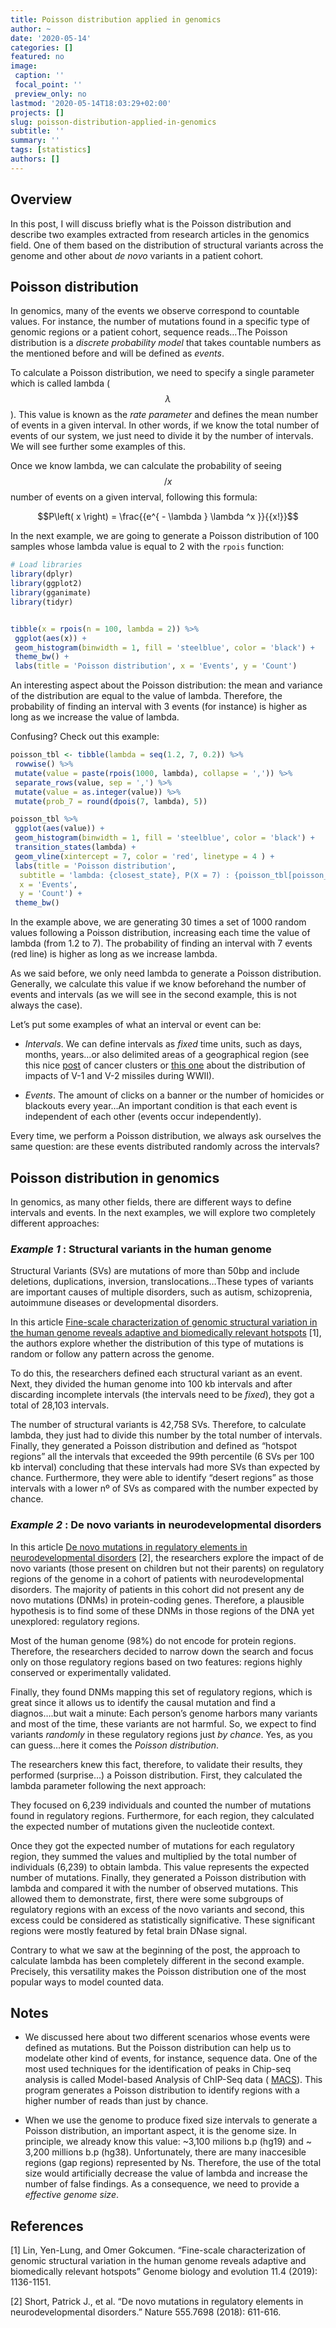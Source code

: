 ```yaml
---
title: Poisson distribution applied in genomics
author: ~
date: '2020-05-14'
categories: []
featured: no
image:
 caption: ''
 focal_point: ''
 preview_only: no
lastmod: '2020-05-14T18:03:29+02:00'
projects: []
slug: poisson-distribution-applied-in-genomics 
subtitle: ''
summary: ''
tags: [statistics]
authors: []
---
```



## Overview

In this post, I will discuss briefly what is the Poisson distribution and describe two examples extracted from research articles in the genomics field. One of them based on the distribution of structural variants across the genome and other about _de novo_ variants in a patient cohort.

## Poisson distribution

In genomics, many of the events we observe correspond to countable values. For instance, the number of mutations found in a specific type of genomic regions or a patient cohort, sequence reads...The Poisson distribution is a *discrete probability model* that takes countable numbers as the mentioned before and will be defined as _events_. 

To calculate a Poisson distribution, we need to specify a single parameter which is called lambda ($$\lambda$$). This value is known as the *rate parameter* and defines the mean number of events in a given interval. In other words, if we know the total number of events of our system, we just need to divide it by the number of intervals. We will see further some examples of this.

Once we know lambda, we can calculate the probability of seeing $$/x$$ number of events on a given interval, following this formula:

$$P\left( x \right) = \frac{{e^{ - \lambda } \lambda ^x }}{{x!}}$$

In the next example, we are going to generate a Poisson distribution of 100 samples whose lambda value is equal to 2 with the `rpois` function:

```r
# Load libraries
library(dplyr)
library(ggplot2)
library(gganimate)
library(tidyr)


tibble(x = rpois(n = 100, lambda = 2)) %>%
 ggplot(aes(x)) +
 geom_histogram(binwidth = 1, fill = 'steelblue', color = 'black') + 
 theme_bw() +
 labs(title = 'Poisson distribution', x = 'Events', y = 'Count')
```

An interesting aspect about the Poisson distribution: the mean and variance of the distribution are equal to the value of lambda. Therefore, the probability of finding an interval with 3 events (for instance) is higher as long as we increase the value of lambda.

Confusing? Check out this example:


```r

poisson_tbl <- tibble(lambda = seq(1.2, 7, 0.2)) %>% 
 rowwise() %>%
 mutate(value = paste(rpois(1000, lambda), collapse = ',')) %>%
 separate_rows(value, sep = ',') %>%
 mutate(value = as.integer(value)) %>%
 mutate(prob_7 = round(dpois(7, lambda), 5))

poisson_tbl %>%
 ggplot(aes(value)) +
 geom_histogram(binwidth = 1, fill = 'steelblue', color = 'black') +
 transition_states(lambda) +
 geom_vline(xintercept = 7, color = 'red', linetype = 4 ) +
 labs(title = 'Poisson distribution', 
  subtitle = 'lambda: {closest_state}, P(X = 7) : {poisson_tbl[poisson_tbl$lambda == {closest_state},] %>% pull(prob_7) %>% unique()}',
  x = 'Events',
  y = 'Count') +
 theme_bw()

```


In the example above, we are generating 30 times a set of 1000 random values following a Poisson distribution, increasing each time the value of lambda (from 1.2 to 7). The probability of finding an interval with 7 events (red line) is higher as long as we increase lambda.

As we said before, we only need lambda to generate a Poisson distribution. Generally, we calculate this value if we know beforehand the number of events and intervals (as we will see in the second example, this is not always the case).

Let's put some examples of what an interval or event can be:

- *Intervals*. We can define intervals as *fixed* time units, such as days, months, years...or also delimited areas of a geographical region (see this nice [post](https://sciprincess.wordpress.com/2019/03/05/cancer-clusters-and-the-poisson-distributions/) of cancer clusters or [this one](https://www.wired.com/2012/12/what-does-randomness-look-like/) about the distribution of impacts of V-1 and V-2 missiles during WWII). 

- *Events*. The amount of clicks on a banner or the number of homicides or blackouts every year...An important condition is that each event is independent of each other (events occur independently).

Every time, we perform a Poisson distribution, we always ask ourselves the same question: are these events distributed randomly across the intervals?

## Poisson distribution in genomics

In genomics, as many other fields, there are different ways to define intervals and events. In the next examples, we will explore two completely different approaches:


### *Example 1* : Structural variants in the human genome

Structural Variants (SVs) are mutations of more than 50bp and include deletions, duplications, inversion, translocations...These types of variants are important causes of multiple disorders, such as autism, schizoprenia, autoimmune diseases or developmental disorders.

In this article [Fine-scale characterization of genomic structural variation in the human genome reveals adaptive and biomedically relevant hotspots](https://academic.oup.com/gbe/article/11/4/1136/5384496) [1], the authors explore whether the distribution of this type of mutations is random or follow any pattern across the genome.

To do this, the researchers defined each structural variant as an event. Next, they divided the human genome into 100 kb intervals and after discarding incomplete intervals (the intervals need to be _fixed_), they got a total of 28,103 intervals.

The number of structural variants is 42,758 SVs. Therefore, to calculate lambda, they just had to divide this number by the total number of intervals. Finally, they generated a Poisson distribution and defined as "hotspot regions" all the intervals that exceeded the 99th percentile (6 SVs per 100 kb interval) concluding that these intervals had more SVs than expected by chance. Furthermore, they were able to identify "desert regions" as those intervals with a lower nº of SVs as compared with the number expected by chance.

### *Example 2* : De novo variants in neurodevelopmental disorders

In this article [De novo mutations in regulatory elements in neurodevelopmental disorders](https://www.nature.com/articles/nature25983) [2], the researchers explore the impact
of de novo variants (those present on children but not their parents) on regulatory regions of the genome in a cohort of patients with neurodevelopmental disorders. The majority of patients in this cohort did not present any de novo mutations (DNMs) in protein-coding genes. Therefore, a plausible hypothesis is to find some of these DNMs in those regions of the DNA yet unexplored: regulatory regions.

Most of the human genome (98%) do not encode for protein regions. Therefore, the researchers decided to narrow down the search and focus only on those regulatory regions based on two features: regions highly conserved or experimentally validated. 

Finally, they found DNMs mapping this set of regulatory regions, which is great since it allows us to identify the causal mutation and find a diagnos....but wait a minute: Each person's genome harbors many variants and most of the time, these variants are not harmful. So, we expect to find variants *randomly* in these regulatory regions just *by chance*. Yes, as you can guess...here it comes the *Poisson distribution*.

The researchers knew this fact, therefore, to validate their results, they performed (surprise...) a Poisson distribution. First, they calculated the lambda parameter following the next approach:

They focused on 6,239 individuals and counted the number of mutations found in regulatory regions. Furthermore, for each region, they calculated the expected number of mutations given the nucleotide context.

Once they got the expected number of mutations for each regulatory region, they summed the values and multiplied by the total number of individuals (6,239) to obtain lambda. This value represents the expected number of mutations. Finally, they generated a Poisson distribution with lambda and compared it with the number of observed mutations. This allowed them to demonstrate, first, there were some subgroups of regulatory regions with an excess of the novo variants and second, this excess could be considered as statistically significative. These significant regions were mostly featured by fetal brain DNase signal. 
 
Contrary to what we saw at the beginning of the post, the approach to calculate lambda has been completely different in the second example. Precisely, this versatility makes the Poisson distribution one of the most popular ways to model counted data.

## Notes

- We discussed here about two different scenarios whose events were defined as mutations. But the Poisson distribution can help us to modelate other kind of events, for instance, sequence data. One of the most used techniques for the identification of peaks in Chip-seq analysis is called Model-based	Analysis	of	ChIP-Seq data ( [MACS](https://genomebiology.biomedcentral.com/articles/10.1186/gb-2008-9-9-r137)). This program generates a Poisson distribution to identify regions with a higher number of reads than just by chance.


- When we use the genome to produce fixed size intervals to generate a Poisson distribution, an important aspect, it is the genome size. In principle, we already know this value: ~3,100 milions b.p (hg19) and ~ 3,200 millions b.p (hg38). Unfortunately, there are many inaccesible regions (gap regions) represented by Ns. Therefore, the use of the total size would artificially decrease the value of lambda and increase the number of false findings. As a consequence, we need to provide a *effective genome size*.

## References

[1] Lin, Yen-Lung, and Omer Gokcumen. "Fine-scale characterization of genomic structural variation in the human genome reveals adaptive and biomedically relevant hotspots" Genome biology and evolution 11.4 (2019): 1136-1151.

[2] Short, Patrick J., et al. "De novo mutations in regulatory elements in neurodevelopmental disorders." Nature 555.7698 (2018): 611-616.

